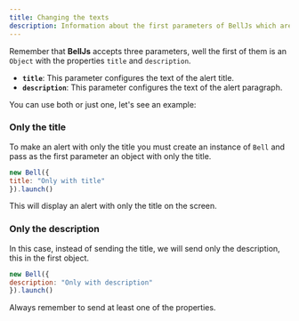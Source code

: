 ```yaml
---
title: Changing the texts
description: Information about the first parameters of BellJs which are the title and subtitle.
---
```



Remember that **BellJs** accepts three parameters, well the first of them is an `Object` with the properties `title` and `description`.

- **`title`**: This parameter configures the text of the alert title.
- **`description`**: This parameter configures the text of the alert paragraph.

You can use both or just one, let's see an example:

### Only the title

To make an alert with only the title you must create an instance of `Bell` and pass as the first parameter an object with only the title.

```js
new Bell({
title: "Only with title"
}).launch()
```
This will display an alert with only the title on the screen.

<Touches slug="en-change-text"/>

### Only the description

In this case, instead of sending the title, we will send only the description, this in the first object.

```js
new Bell({
description: "Only with description"
}).launch()
```

<Touches slug="en-change-text-description"/>

Always remember to send at least one of the properties.
